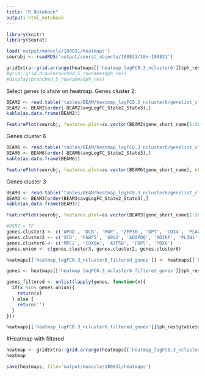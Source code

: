 ```yaml
---
title: "R Notebook"
output: html_notebook
---
```




```r
library(knitr)
library(Seurat)
```

```r
load('output/monocle/180831/heatmaps')
seurobj <- readRDS('output/seurat_objects/180831/10x-180831')
```


```r
gridExtra::grid.arrange(heatmaps[['heatmap_logFC0.3_ncluster6']]$ph_res$gtable)
#grid::grid.draw(branched_5_rownames$ph_res)
#display(branched_5_rownames$ph_res)
```

Select genes to show on heatmap. Genes cluster 2:

```r
BEAM2 <- read.table('tables/BEAM/heatmap_logFC0.3_ncluster6/genelist_cluster2.tsv', sep='\t', header=T)
BEAM2 <- BEAM2[order(-BEAM2$avgLogFC_State2_State3),]
kable(as.data.frame(BEAM2))
```

```r
FeaturePlot(seurobj, features.plot=as.vector(BEAM2$gene_short_name[1:30]), nCol=3, cols.use=c('gray', 'blue'))
```

Genes cluster 6

```r
BEAM6 <- read.table('tables/BEAM/heatmap_logFC0.3_ncluster6/genelist_cluster6.tsv', sep='\t', header=T)
BEAM6 <- BEAM6[order(-BEAM6$avgLogFC_State2_State3),]
kable(as.data.frame(BEAM6))
```

```r
FeaturePlot(seurobj, features.plot=as.vector(BEAM6$gene_short_name), nCol=3, cols.use=c('gray', 'blue'))
```


Genes cluster 3

```r
BEAM3 <- read.table('tables/BEAM/heatmap_logFC0.3_ncluster6/genelist_cluster3.tsv', sep='\t', header=T)
BEAM3 <- BEAM3[order(BEAM3$avgLogFC_State2_State3),]
kable(as.data.frame(BEAM3))
```

```r
FeaturePlot(seurobj, features.plot=as.vector(BEAM3$gene_short_name[1:30]), nCol=3, cols.use=c('gray', 'blue'))
```


```r
#OSR2 = TF
genes.cluster3 <- c('APOD', 'DCN', 'MGP', 'ZFP36', 'DPT', 'CD34', 'PLAC9')
genes.cluster2 <- c('SCD', 'FABP5', 'G0S2', 'ADIPOQ', 'ADIRF', 'PLIN1', 'FASN', 'CIDEC', 'UCP2', 'FADS1', 'HEBP2', 'LIPE', 'CD36')
genes.cluster6 <- c('MPC2', 'COX8A', 'ATP5B', 'FDPS', 'PDXK')
genes.union <- c(genes.cluster3, genes.cluster2, genes.cluster6)
```

```r
heatmaps[['heatmap_logFC0.3_ncluster6_filtered_genes']] <- heatmaps[['heatmap_logFC0.3_ncluster6']]

genes <- heatmaps[['heatmap_logFC0.3_ncluster6_filtered_genes']]$ph_res$gtable$grobs[[3]][1]$label

genes_filtered <- unlist(lapply(genes, function(x){
  if(x %in% genes.union){
    return(x)
  } else {
    return('')
  }
}))

heatmaps[['heatmap_logFC0.3_ncluster6_filtered_genes']]$ph_res$gtable$grobs[[3]][1]$label <- genes_filtered
```

#Heatmap with filtered

```r
heatmap <- gridExtra::grid.arrange(heatmaps[['heatmap_logFC0.3_ncluster6_filtered_genes']]$ph_res$gtable)
heatmap
```

```r
save(heatmaps, file='output/monocle/180831/heatmaps')
```


